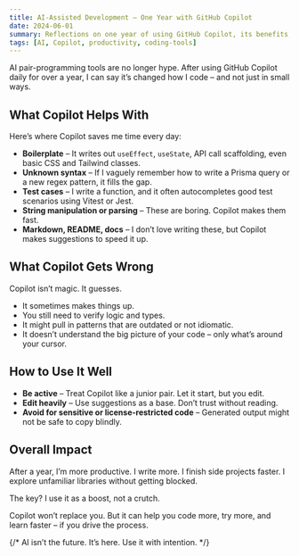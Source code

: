 ```yaml
---
title: AI-Assisted Development – One Year with GitHub Copilot
date: 2024-06-01
summary: Reflections on one year of using GitHub Copilot, its benefits, limitations, and practical tips for front-end developers.
tags: [AI, Copilot, productivity, coding-tools]
---
```


AI pair-programming tools are no longer hype. After using GitHub Copilot daily for over a year, I can say it’s changed how I code – and not just in small ways.

## What Copilot Helps With

Here’s where Copilot saves me time every day:

- **Boilerplate** – It writes out `useEffect`, `useState`, API call scaffolding, even basic CSS and Tailwind classes.
- **Unknown syntax** – If I vaguely remember how to write a Prisma query or a new regex pattern, it fills the gap.
- **Test cases** – I write a function, and it often autocompletes good test scenarios using Vitest or Jest.
- **String manipulation or parsing** – These are boring. Copilot makes them fast.
- **Markdown, README, docs** – I don’t love writing these, but Copilot makes suggestions to speed it up.

## What Copilot Gets Wrong

Copilot isn’t magic. It guesses.

- It sometimes makes things up.
- You still need to verify logic and types.
- It might pull in patterns that are outdated or not idiomatic.
- It doesn’t understand the big picture of your code – only what’s around your cursor.

## How to Use It Well

- **Be active** – Treat Copilot like a junior pair. Let it start, but you edit.
- **Edit heavily** – Use suggestions as a base. Don’t trust without reading.
- **Avoid for sensitive or license-restricted code** – Generated output might not be safe to copy blindly.

## Overall Impact

After a year, I’m more productive. I write more. I finish side projects faster. I explore unfamiliar libraries without getting blocked.

The key? I use it as a boost, not a crutch.

Copilot won’t replace you. But it can help you code more, try more, and learn faster – if you drive the process.

{/* AI isn’t the future. It’s here. Use it with intention. */}
